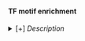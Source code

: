 #### TF motif enrichment 

<details><summary>[+] <i>Description</i></summary>

*Analysis details:*

- Under contruction

<!-- TO-DO: Rename clusters    -->

<!-- a) On **Differentially accessible regions, two versions:   -->

<!-- - Full -->

<!-- - Simplified: uses only AUCthr 0.01 (instead of multiple), discards "lvl2", & keeps only the highest-score "settings" for each pair motif-cell type -->

<!-- b) On peaks (from the aggregate) -->

<!-- c) On topics  -->

<!-- The "cell type" column contains the associated cell type based on RSS. -->

*Columns:*

- Under contruction

[[Download table](downloads/other/tbl_motifEnr_DARs_simplified.txt.zip)]

Network version: 1.0 (Aug. 2021; Table last updated on ____.
<!-- Last updated: 18 Jun 2020 -->
</details>

